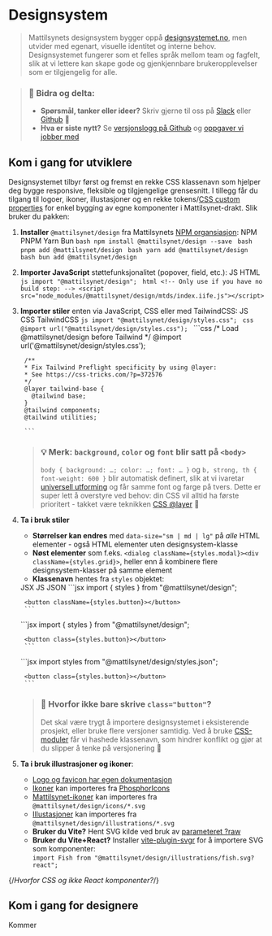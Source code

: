 
<Meta title="Designsystem/Introduksjon" />

# Designsystem

> Mattilsynets designsystem bygger oppå [designsystemet.no](https://www.designsystemet.no/),
men utvider med egenart, visuelle identitet og interne behov. Designsystemet fungerer som et felles språk mellom team og fagfelt, slik at vi lettere kan skape gode og gjenkjennbare brukeropplevelser som er tilgjengelig for alle.

> ### 💚 Bidra og delta:
> - **Spørsmål, tanker eller ideer?** Skriv gjerne til oss på [Slack](https://mattilsynet-hq.slack.com/archives/C03FAJ7N1EU) eller [Github](https://github.com/Mattilsynet/design/issues) 🙌
> - **Hva er siste nytt?** Se [versjonslogg på Github](https://github.com/Mattilsynet/design/releases) og [oppgaver vi jobber med](https://github.com/orgs/Mattilsynet/projects/22)


## Kom i gang for utviklere

Designsystemet tilbyr først og fremst en rekke CSS klassenavn som hjelper deg bygge responsive, fleksible og tilgjengelige grensesnitt. I tillegg får du tilgang til logoer, ikoner, illustasjoner og en rekke tokens/[CSS custom properties](https://developer.mozilla.org/en-US/docs/Web/CSS/Using_CSS_custom_properties) for enkel bygging av egne komponenter i Mattilsynet-drakt. Slik bruker du pakken:

1. **Installer** `@mattilsynet/design` fra Mattilsynets [NPM organsiasjon](https://www.npmjs.com/package/@mattilsynet/design):
    <u-tabs class={styles.tabs} data-size="sm">
      <u-tablist>
        <u-tab>NPM</u-tab>
        <u-tab>PNPM</u-tab>
        <u-tab>Yarn</u-tab>
        <u-tab>Bun</u-tab>
      </u-tablist>
      <u-tabpanel>
        ```bash
        npm install @mattilsynet/design --save
        ```
      </u-tabpanel>
      <u-tabpanel>
        ```bash
        pnpm add @mattilsynet/design
        ```
      </u-tabpanel>
      <u-tabpanel>
        ```bash
        yarn add @mattilsynet/design
        ```
      </u-tabpanel>
      <u-tabpanel>
        ```bash
        bun add @mattilsynet/design
        ```
      </u-tabpanel>
    </u-tabs>

2. **Importer JavaScript** støttefunksjonalitet (popover, field, etc.):
    <u-tabs class={styles.tabs} data-size="sm">
      <u-tablist>
        <u-tab>JS</u-tab>
        <u-tab>HTML</u-tab>
      </u-tablist>
      <u-tabpanel>
        ```js
        import "@mattilsynet/design";
        ```
      </u-tabpanel>
      <u-tabpanel>
        ```html
        <!-- Only use if you have no build step: -->
        <script src="node_modules/@mattilsynet/design/mtds/index.iife.js"></script>
        ```
      </u-tabpanel>
    </u-tabs>
3. **Importer stiler** enten via JavaScript, CSS eller med TailwindCSS:
    <u-tabs class={styles.tabs} data-size="sm">
      <u-tablist>
        <u-tab>JS</u-tab>
        <u-tab>CSS</u-tab>
        <u-tab>TailwindCSS</u-tab>
      </u-tablist>
      <u-tabpanel>
        ```js
        import "@mattilsynet/design/styles.css";
        ```
      </u-tabpanel>
      <u-tabpanel>
        ```css
        @import url("@mattilsynet/design/styles.css");
        ```
      </u-tabpanel>
      <u-tabpanel>
        ```css
        /* Load @mattilsynet/design before Tailwind */
        @import url('@mattilsynet/design/styles.css');

        /**
        * Fix Tailwind Preflight specificity by using @layer:
        * See https://css-tricks.com/?p=372576
        */
        @layer tailwind-base {
          @tailwind base;
        }
        @tailwind components;
        @tailwind utilities;

        ```
      </u-tabpanel>
    </u-tabs>

    > ### 💡 Merk: `background`, `color` og `font` blir satt på `<body>`
    >
    > `body { background: …; color: …; font: … }` og `b, strong, th { font-weight: 600 }` blir automatisk definert,
    > slik at vi ivaretar [universell utforming](https://www.w3.org/WAI/WCAG21/Understanding/resize-text.html) og får samme font og farge på tvers.
    > Dette er super lett å overstyre ved behov: din CSS vil alltid ha første prioritert - takket være teknikken [CSS @layer](https://developer.mozilla.org/en-US/docs/Web/CSS/@layer) 💚
4. **Ta i bruk stiler**
    - **Størrelser kan endres** med `data-size="sm | md | lg"` på *alle* HTML elementer - også HTML elementer uten designsystem-klasse
    - **Nøst elementer** som f.eks.  `<dialog className={styles.modal}><div className={styles.grid}>`, heller enn å kombinere flere designsystem-klasser på samme element
    - **Klassenavn** hentes fra  `styles` objektet:

    <u-tabs class={styles.tabs} data-size="sm">
      <u-tablist>
        <u-tab>JSX</u-tab>
        <u-tab>JS</u-tab>
        <u-tab>JSON</u-tab>
      </u-tablist>
      <u-tabpanel>
        ```jsx
        import { styles } from "@mattilsynet/design";

        <button className={styles.button}></button>
        ```
      </u-tabpanel>
      <u-tabpanel>
        ```jsx
        import { styles } from "@mattilsynet/design";

        <button class={styles.button}></button>
        ```
      </u-tabpanel>
      <u-tabpanel>
        ```jsx
        import styles from "@mattilsynet/design/styles.json";

        <button class={styles.button}></button>
        ```
      </u-tabpanel>
    </u-tabs>

    > ### 🤔 Hvorfor ikke bare skrive `class="button"`?
    >
    > Det skal være trygt å importere designsystemet i eksisterende prosjekt, eller bruke flere versjoner samtidig.
    > Ved å bruke [CSS-moduler](https://github.com/css-modules/css-modules) får vi hashede klassenavn,
    > som hindrer konflikt og gjør at du slipper å tenke på versjonering 🥳
5. **Ta i bruk illustrasjoner og ikoner**:
    - [Logo og favicon har egen dokumentasjon](?path=/docs/designsystem-logo--docs)
    - [Ikoner](https://github.com/phosphor-icons/homepage?tab=readme-ov-file#for-developers) kan importeres fra [PhosphorIcons](https://github.com/phosphor-icons/homepage?tab=readme-ov-file#for-developers)
    - [Mattilsynet-ikoner](?path=/docs/identitet-ikoner--docs) kan importeres fra `@mattilsynet/design/icons/*.svg`
    - [Illustasjoner](?path=/docs/identitet-illustrasjoner--docs) kan importeres fra `@mattilsynet/design/illustrations/*.svg`
    - **Bruker du Vite?** Hent SVG kilde ved bruk av [parameteret ?raw](https://vite.dev/guide/assets#importing-asset-as-string)
    - **Bruker du Vite+React?** Installer [vite-plugin-svgr](https://www.npmjs.com/package/vite-plugin-svgr) for å importere SVG som komponenter:<br/>`import Fish from "@mattilsynet/design/illustrations/fish.svg?react";`

{/*Hvorfor CSS og ikke React komponenter?*/}

## Kom i gang for designere

Kommer